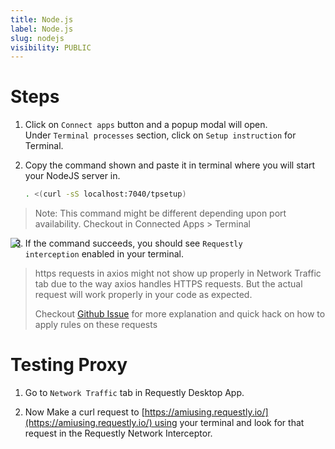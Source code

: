 ```yaml
---
title: Node.js
label: Node.js
slug: nodejs
visibility: PUBLIC
---
```

# Steps

1. Click on `Connect apps` button and a popup modal will open. Under `Terminal processes` section, click on `Setup instruction` for Terminal.

2) Copy the command shown and paste it in terminal where you will start your NodeJS server in.

   ```bash
   . <(curl -sS localhost:7040/tpsetup) 
   ```

> Note: This command might be different depending upon port availability. Checkout in Connected Apps > Terminal

<img src="https://imagedelivery.net/IEMzXmjRvW0g933AN5ejrA/wwwnotionso-image-prod-files-secures3us-west-2amazonawscom-8e04dd23-74cd-4c44-8158-4238eac359d1-6ff487a6-4101-4d75-a8f7-1e5ccfc126aa-ss-2_14png/public" align="left" />

3. If the command succeeds, you should see `Requestly interception` enabled in your terminal.

> https requests in axios might not show up properly in Network Traffic tab due to the way axios handles HTTPS requests. But the actual request will work properly in your code as expected.
>
> Checkout [Github Issue](https://github.com/requestly/requestly/issues/301) for more explanation and quick hack on how to apply rules on these requests

# Testing Proxy

1. Go to `Network Traffic` tab in Requestly Desktop App.

2) Now Make a curl request to [https://amiusing.requestly.io/](https://amiusing.requestly.io/) using your terminal and look for that request in the Requestly Network Interceptor.

```bash
```
